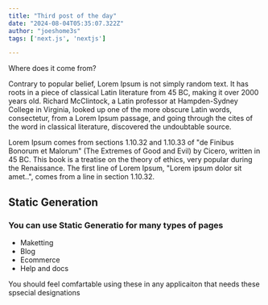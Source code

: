 ---
title: "Third post of the day"
date: "2024-08-04T05:35:07.322Z"
author: "joeshome3s"
tags: ['next.js', 'nextjs']

---
Where does it come from? <br/>
<p>Contrary to popular belief, Lorem Ipsum is not simply random text. It has roots in a piece of classical Latin literature from 45 BC, making it over 2000 years old. Richard McClintock, a Latin professor at Hampden-Sydney College in Virginia, looked up one of the more obscure Latin words, consectetur, from a Lorem Ipsum passage, and going through the cites of the word in classical literature, discovered the undoubtable source.</p>
<p> Lorem Ipsum comes from sections 1.10.32 and 1.10.33 of "de Finibus Bonorum et Malorum" (The Extremes of Good and Evil) by Cicero, written in 45 BC. This book is a treatise on the theory of ethics, very popular during the Renaissance. The first line of Lorem Ipsum, "Lorem ipsum dolor sit amet..", comes from a line in section 1.10.32.<p>

## Static Generation

<h3> You can use Static Generatio for many types of pages</h3>

- Maketting
- Blog
- Ecommerce
- Help and docs

<p>You should feel comfartable using these in any applicaiton that needs these spsecial designations</p>


